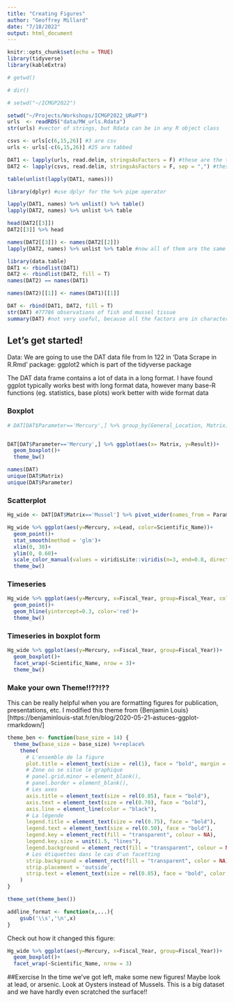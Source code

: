 ```yaml
---
title: "Creating Figures"
author: "Geoffrey Millard"
date: "7/18/2022"
output: html_document
---
```


```r
knitr::opts_chunk$set(echo = TRUE)
library(tidyverse)
library(kableExtra)
```


```r
# getwd()

# dir()

# setwd("~/ICMGP2022")
```


```r
setwd("~/Projects/Workshops/ICMGP2022_URaPT")
urls  <- readRDS("data/MW_urls.Rdata")
str(urls) #vector of strings, but Rdata can be in any R object class
```


```r
csvs <- urls[c(6,15,26)] #3 are csv
urls <- urls[-c(6,15,26)] #25 are tabbed

DAT1 <- lapply(urls, read.delim, stringsAsFactors = F) #these are the tab-delimited files
DAT2 <- lapply(csvs, read.delim, stringsAsFactors = F, sep = ",") #these are comma-separated

table(unlist(lapply(DAT1, names)))

library(dplyr) #use dplyr for the %>% pipe operator

lapply(DAT1, names) %>% unlist() %>% table() 
lapply(DAT2, names) %>% unlist %>% table 

head(DAT2[[3]])
DAT2[[3]] %>% head

names(DAT2[[3]]) <- names(DAT2[[2]])
lapply(DAT2, names) %>% unlist %>% table #now all of them are the same

library(data.table)
DAT1 <- rbindlist(DAT1)
DAT2 <- rbindlist(DAT2, fill = T)
names(DAT2) == names(DAT1) 

names(DAT2)[[1]] <- names(DAT1)[[1]]

DAT <- rbind(DAT1, DAT2, fill = T)
str(DAT) #77786 observations of fish and mussel tissue
summary(DAT) #not very useful, because all the factors are in character class
```


## Let's get started!
Data: We are going to use the DAT data file from ln 122 in 'Data Scrape in R.Rmd'
package: ggplot2 which is part of the tidyverse package

The DAT data frame contains a lot of data in a long format.  I have found ggplot typically works best with long format data, however many base-R functions (eg. statistics, base plots) work better with wide format data


### Boxplot

```r
# DAT[DAT$Parameter=='Mercury',] %>% group_by(General_Location, Matrix) %>% summarize(n=n(), mean=mean(Result), sd=sd(Result)) %>% kable() %>% kable_styling(bootstrap_options = c('striped', 'hover'), full_width = F)


DAT[DAT$Parameter=='Mercury',] %>% ggplot(aes(x= Matrix, y=Result))+
  geom_boxplot()+
  theme_bw()

names(DAT)
unique(DAT$Matrix)
unique(DAT$Parameter)
```

### Scatterplot

```r
Hg_wide <- DAT[DAT$Matrix=='Mussel'] %>% pivot_wider(names_from = Parameter, values_from = Result)

Hg_wide %>% ggplot(aes(y=Mercury, x=Lead, color=Scientific_Name))+
  geom_point()+
  stat_smooth(method = 'glm')+
  xlim(0, 30)+
  ylim(0, 0.60)+
  scale_color_manual(values = viridisLite::viridis(n=3, end=0.8, direction = -1))+
  theme_bw()
```

### Timeseries

```r
Hg_wide %>% ggplot(aes(y=Mercury, x=Fiscal_Year, group=Fiscal_Year, color = Scientific_Name))+
  geom_point()+
  geom_hline(yintercept=0.3, color='red')+
  theme_bw()
```

### Timeseries in boxplot form

```r
Hg_wide %>% ggplot(aes(y=Mercury, x=Fiscal_Year, group=Fiscal_Year))+
  geom_boxplot()+
  facet_wrap(~Scientific_Name, nrow = 3)+
  theme_bw()
```

### Make your own Theme!!??!??

This can be really helpful when you are formatting figures for publication, presentations, etc.  I modified this theme from {Benjamin Louis}[https://benjaminlouis-stat.fr/en/blog/2020-05-21-astuces-ggplot-rmarkdown/]

```r
theme_ben <- function(base_size = 14) {
  theme_bw(base_size = base_size) %+replace%
    theme(
      # L'ensemble de la figure
      plot.title = element_text(size = rel(1), face = "bold", margin = margin(0,0,5,0), hjust = 0),
      # Zone où se situe le graphique
      # panel.grid.minor = element_blank(),
      # panel.border = element_blank(),
      # Les axes
      axis.title = element_text(size = rel(0.85), face = "bold"),
      axis.text = element_text(size = rel(0.70), face = "bold"),
      axis.line = element_line(color = "black"),
      # La légende
      legend.title = element_text(size = rel(0.75), face = "bold"),
      legend.text = element_text(size = rel(0.50), face = "bold"),
      legend.key = element_rect(fill = "transparent", colour = NA),
      legend.key.size = unit(1.5, "lines"),
      legend.background = element_rect(fill = "transparent", colour = NA),
      # Les étiquettes dans le cas d'un facetting
      strip.background = element_rect(fill = "transparent", color = NA),
      strip.placement = 'outside',
      strip.text = element_text(size = rel(0.85), face = "bold", color = "Black", margin = margin(5,0,5,0))
    )
}

theme_set(theme_ben())

addline_format <- function(x,...){
    gsub('\\s','\n',x)
}
```

Check out how it changed this figure:

```r
Hg_wide %>% ggplot(aes(y=Mercury, x=Fiscal_Year, group=Fiscal_Year))+
  geom_boxplot()+
  facet_wrap(~Scientific_Name, nrow = 3)
```

##Exercise
In the time we've got left, make some new figures!  Maybe look at lead, or arsenic.  Look at Oysters instead of Mussels.  This is a big dataset and we have hardly even scratched the surface!!
